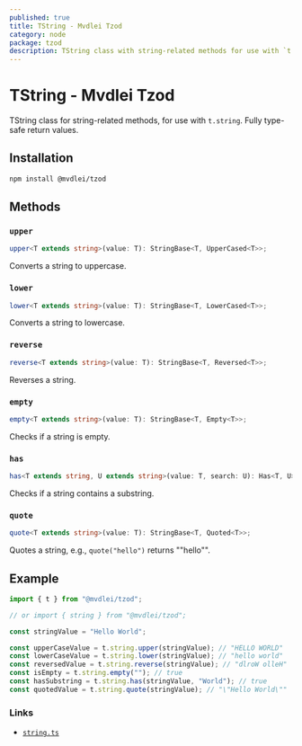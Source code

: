 ```yaml
---
published: true
title: TString - Mvdlei Tzod
category: node
package: tzod
description: TString class with string-related methods for use with `t.string`.
---
```


# TString - Mvdlei Tzod

TString class for string-related methods, for use with `t.string`. Fully type-safe return values.

## Installation

```bash
npm install @mvdlei/tzod
```

## Methods

### `upper`

```typescript
upper<T extends string>(value: T): StringBase<T, UpperCased<T>>;
```

Converts a string to uppercase.

### `lower`

```typescript
lower<T extends string>(value: T): StringBase<T, LowerCased<T>>;
```

Converts a string to lowercase.

### `reverse`

```typescript
reverse<T extends string>(value: T): StringBase<T, Reversed<T>>;
```

Reverses a string.

### `empty`

```typescript
empty<T extends string>(value: T): StringBase<T, Empty<T>>;
```

Checks if a string is empty.

### `has`

```typescript
has<T extends string, U extends string>(value: T, search: U): Has<T, U>;
```

Checks if a string contains a substring.

### `quote`

```typescript
quote<T extends string>(value: T): StringBase<T, Quoted<T>>;
```

Quotes a string, e.g., `quote("hello")` returns "\"hello\"".

## Example

```typescript
import { t } from "@mvdlei/tzod";

// or import { string } from "@mvdlei/tzod";

const stringValue = "Hello World";

const upperCaseValue = t.string.upper(stringValue); // "HELLO WORLD"
const lowerCaseValue = t.string.lower(stringValue); // "hello world"
const reversedValue = t.string.reverse(stringValue); // "dlroW olleH"
const isEmpty = t.string.empty(""); // true
const hasSubstring = t.string.has(stringValue, "World"); // true
const quotedValue = t.string.quote(stringValue); // "\"Hello World\""
```

### Links

- [`string.ts`](https://github.com/m10rten/suite/tree/main/packages/tzod/src/string.ts)
